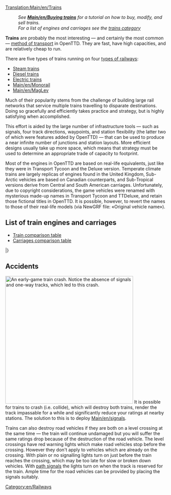 [[Translation:Main/en/Trains]]{{en/-}}{{en/Table of contents}}
:''See '''[[Main/en/Buying trains]]''' for a tutorial on how to buy, modify, and sell trains.''
:''For a list of engines and carriages see the [[Category/en/Trains|trains category]]''

'''Trains''' are probably the most interesting — and certainly the most common — [[Main/en/vehicles|method of transport]] in OpenTTD. They are fast, have high capacities, and are relatively cheap to run. 

There are five types of trains running on four [[Main/en/Types of railway|types of railways]]:
* [[Main/en/Railways|Steam trains]]
* [[Main/en/Railways|Diesel trains]]
* [[Main/en/Electrified railways|Electric trains]]
* [[Main/en/Monorail]]
* [[Main/en/MagLev]]

Much of their popularity stems from the challenge of building large rail networks that service multiple trains travelling to disparate destinations. Doing so gracefully and efficiently takes practice and strategy, but is highly satisfying when accomplished.

This effort is aided by the large number of infrastructure tools — such as signals, four track directions, waypoints, and station flexibility (the latter two of which were features added by OpenTTD) — that can be used to produce a near infinite number of junctions and station layouts. More efficient designs usually take up more space, which means that strategy must be used to determine an appropriate trade of capacity to footprint.

Most of the engines in OpenTTD are based on real-life equivalents, just like they were in Transport Tycoon and the Deluxe version. Temperate climate trains are largely replicas of engines found in the United Kingdom, Sub-Arctic vehicles are based on Canadian counterparts, and Sub-Tropical versions derive from Central and South American carriages.  Unfortunately, due to copyright considerations, the game vehicles were renamed with mysterious made-up names in Transport Tycoon and TTDeluxe, and retain those fictional titles in OpenTTD.  It is possible, however, to revert the names to those of their real-life models (via NewGRF file: «Original vehicle name»).

==List of train engines and carriages==

* [[Main/en/Train Comparison|Train comparison table]]
* [[Main/en/Carriages Comparison|Carriages comparison table]]

{{Template:VehicleTable/Start}}
{{Template:VehicleTable/Header|Steam}}
{{Template:VehicleTable/Row
|
*[[File:en/Kirbypaultank.png|Kirby Paul Tank Engine]] [[Main/en/Kirby Paul Tank]]
*[[File:en/Chaneyjubilee.png|Chaney "Jubilee" Engine]] [[Main/en/Chaney "Jubilee"]]
*[[File:en/Ginzua4.png|Ginzu "A4" Engine]] [[Main/en/Ginzu "A4"]]
*[[File:en/Sh8p.png|SH "8P" Engine]] [[Main/en/SH "8P"]]
|
*[[File:en/Wills280.png|Wills 2-8-0 Engine]] [[Main/en/Wills 2-8-0]]
|
*[[File:en/Wills280.png|Wills 2-8-0 Engine]] [[Main/en/Wills 2-8-0]]
|
*[[File:en/Powernautchoochoo.png|Ploddyphut Choo-Choo Engine]] [[Main/en/Ploddyphut Choo-Choo]]
*[[File:en/Ploddyphutchoochoo.png|Powernaut Choo-Choo Engine]] [[Main/en/Powernaut Choo-Choo]]
*[[File:en/Mightymoverchoochoo.png|Might Mover Choo-Choo Engine]] [[Main/en/Mightymover Choo-Choo]]
}}
{{Template:VehicleTable/Header|Diesel}}
{{Template:VehicleTable/Row
|
*[[File:en/Manleymoreldmu.png|Manley-Morel DMU Engine]] [[Main/en/Manley-Morel DMU]]
*[[File:en/Shhendry25.png|SH/Hendry "25" Engine]] [[Main/en/SH/Hendry "25"]]
*[[File:en/Floss47.png|Floss "47" Engine]] [[Main/en/Floss "47"]]
*[[File:en/Uu37.png|UU "37" Engine]] [[Main/en/UU "37"]]
*[[File:en/Sh125.png|SH "125" Engine]] [[Main/en/SH "125"]]
*[[File:en/Dash.png|"Dash" Engine]] [[Main/en/Dash|"Dash"]]
|
*[[File:en/Mjs250.png|MJS 250 Engine]] [[Main/en/MJS250]]
*[[File:en/Kelling3100.png|Kelling 3100 Engine]] [[Main/en/Kelling 3100]]
*[[File:en/Cs4000.png|CS4000 Engine]] [[Main/en/CS4000]]
*[[File:en/Cs2400.png|CS2400 Engine]] [[Main/en/CS2400]]
*[[File:en/Mjs1000.png|MJS 1000 Engine]] [[Main/en/MJS 1000]]
*[[File:en/Centennial.png|Centennial Engine]] [[Main/en/Centennial]]
*[[File:en/Turnerturbo.png|Turner Turbo]] [[Main/en/Turner Turbo]]
|
*[[File:en/Mjs250.png|MJS 250 Engine]] [[Main/en/MJS250]]
*[[File:en/Kelling3100.png|Kelling 3100 Engine]] [[Main/en/Kelling 3100]]
*[[File:en/Cs4000.png|CS4000 Engine]] [[Main/en/CS4000]]
*[[File:en/Cs2400.png|CS2400 Engine]] [[Main/en/CS2400]]
*[[File:en/Mjs1000.png|MJS 1000 Engine]] [[Main/en/MJS 1000]]
*[[File:en/Centennial.png|Centennial Engine]] [[Main/en/Centennial]]
*[[File:en/Turnerturbo.png|Turner Turbo]] [[Main/en/Turner Turbo]]
|
*[[File:en/Ploddyphutdiesel.png|Ploddyphut Diesel]] [[Main/en/Ploddyphut Diesel]]
*[[File:en/Powernautdiesel.png|Powernaut Diesel]] [[Main/en/Powernaut Diesel]]
}}
{{Template:VehicleTable/Header|Electric}}
{{Template:VehicleTable/Row
|
*[[File:en/Sh30.png|SH "30" Engine]] [[Main/en/SH "30"]]
*[[File:en/Sh40.png|SH "40" Engine]] [[Main/en/SH "40"]]
*[[File:en/Tim.png|"T.I.M" Engine]] [[Main/en/T.I.M|"T.I.M."]]
*[[File:en/Asiastar.png|"Asiastar" Engine]] [[Main/en/AsiaStar|"AsiaStar"]]
|
None
|
None
|
None
}}
{{Template:VehicleTable/Header|Monorail}}
{{Template:VehicleTable/Row
|
*[[File:en/X2001.png|X2001 Monorail Engine]] [[Main/en/X2001|'X2001']]
*[[File:en/Millenniumz1.png|Milennium 'Z1' Monorail Engine]] [[Main/en/Millennium Z1|'Millennium Z1']]
|
*[[File:en/X2001.png|X2001 Monorail Engine]] [[Main/en/X2001|'X2001']]
*[[File:en/Millenniumz1.png|Milennium 'Z1' Monorail Engine]] [[Main/en/Millennium Z1|'Millennium Z1']]
|
*[[File:en/X2001.png|X2001 Monorail Engine]] [[Main/en/X2001|'X2001']]
*[[File:en/Millenniumz1.png|Milennium 'Z1' Monorail Engine]] [[Main/en/Millennium Z1|'Millennium Z1']]
|
*[[File:en/Wizzowowz99.png|Wizzowow 'Z99' Monorail Engine]] [[Main/en/Wizzowow Z99]]
}}
{{Template:VehicleTable/Header|MagLev}}
{{Template:VehicleTable/Row
|
*[[File:en/Lev1leviathan.png|MagLev Engine 1: Leviathan]] [[Main/en/Lev1 'Leviathan']]
*[[File:en/Lev2cyclops.png|MagLev Engine 2: Cyclops]] [[Main/en/Lev2 'Cyclops']]
*[[File:en/Lev3pegasus.png|MagLev Engine 3: Pegasus]] [[Main/en/Lev3 'Pegasus']]
*[[File:en/Lev4chimaerarhead.png|MagLev Engine 4: Chimaera (front)]] [[Main/en/Lev4 'Chimaera']]
|
*[[File:en/Lev1leviathan.png|MagLev Engine 1: Leviathan]] [[Main/en/Lev1 'Leviathan']]
*[[File:en/Lev2cyclops.png|MagLev Engine 2: Cyclops]] [[Main/en/Lev2 'Cyclops']]
*[[File:en/Lev3pegasus.png|MagLev Engine 3: Pegasus]] [[Main/en/Lev3 'Pegasus']]
*[[File:en/Lev4chimaerarhead.png|MagLev Engine 4: Chimaera (front)]] [[Main/en/Lev4 'Chimaera']]
|
*[[File:en/Lev1leviathan.png|MagLev Engine 1: Leviathan]] [[Main/en/Lev1 'Leviathan']]
*[[File:en/Lev2cyclops.png|MagLev Engine 2: Cyclops]] [[Main/en/Lev2 'Cyclops']]
*[[File:en/Lev3pegasus.png|MagLev Engine 3: Pegasus]] [[Main/en/Lev3 'Pegasus']]
*[[File:en/Lev4chimaerarhead.png|MagLev Engine 4: Chimaera (front)]] [[Main/en/Lev4 'Chimaera']]
|
*[[File:en/Wizzowowrocketeer.png|Toyland Wizzowow Rocketeer]] [[Main/en/Wizzowow Rocketeer]]
}}
{{Template:VehicleTable/Header|Carriages}}
{{Template:VehicleTable/Row
|
*[[File:en/Passengercarriage.png|Standard Passenger Carriage]] [[Main/en/Passenger Carriage]]
*[[File:en/Mailvan.png|Standard Mail Van]] [[Main/en/Mail Van]]
*[[File:en/Oiltanker.png|Standard Oil Tanker]] [[Main/en/Oil Tanker]]
*[[File:en/Grainhopper.png|Standard Grain Hopper]] [[Main/en/Grain Hopper]]
*[[File:en/Goodsvan.png|Standard Goods Van]] [[Main/en/Goods Van]]
*[[File:en/Woodtruck.png|Standard Wood Truck]] [[Main/en/Wood Truck]]
*[[File:en/Armouredvan.png|Standard Armoured Van]] [[Main/en/Armoured Van]]
*[[File:en/Steeltruck.png|Standard Steel Truck]] [[Main/en/Steel Truck]]
*[[File:en/Coaltruck.png|Standard Coal Truck]] [[Main/en/Coal Car]]
*[[File:en/Livestockvan.png|Standard Livestock Van]] [[Main/en/Livestock Van]]
*[[File:en/Ironorehopper.png|Standard Iron Ore Hopper]] [[Main/en/Iron Ore Hopper]]
|
*[[File:en/Passengercarriagex.png|Tropical and Sub-arctic Passenger Carriage]] [[Main/en/Passenger Carriage]]
*[[File:en/Mailvan.png|Standard Mail Van]] [[Main/en/Mail Van]]
*[[File:en/Oiltanker.png|Standard Oil Tanker]] [[Main/en/Oil Tanker]]
*[[File:en/Grainhopper.png|Standard Grain Hopper]] [[Main/en/Grain Hopper]]
*[[File:en/Goodsvan.png|Standard Goods Van]] [[Main/en/Goods Van]]
*[[File:en/Woodtruck.png|Standard Wood Truck]] [[Main/en/Wood Truck]]
*[[File:en/Armouredvan.png|Standard Armoured Van]] [[Main/en/Armoured Van]]
*[[File:en/Papertruck.png|Tropical and Sub-arctic Paper Truck]] [[Main/en/Paper Truck]]
*[[File:en/Coaltruck.png|Standard Coal Truck]] [[Main/en/Coal Car]]
*[[File:en/Livestockvan.png|Standard Livestock Van]] [[Main/en/Livestock Van]]
*[[File:en/Foodvan.png|Tropical and Sub-arctic Food Van]] [[Main/en/Food Van]]
|
*[[File:en/Passengercarriagex.png|Tropical and Sub-arctic Passenger Carriage]] [[Main/en/Passenger Carriage]]
*[[File:en/Mailvan.png|Standard Mail Van]] [[Main/en/Mail Van]]
*[[File:en/Oiltanker.png|Standard Oil Tanker]] [[Main/en/Oil Tanker]]
*[[File:en/Grainhopper.png|Standard Grain Hopper]] [[Main/en/Grain Hopper]]
*[[File:en/Goodsvan.png|Standard Goods Van]] [[Main/en/Goods Van]]
*[[File:en/Woodtruck.png|Standard Wood Truck]] [[Main/en/Wood Truck]]
*[[File:en/Armouredvan.png|Standard Armoured Van]] [[Main/en/Armoured Van]]
*[[File:en/Rubbertruck.png|Tropcial Rubber Truck]] [[Main/en/Rubber Truck]]
*[[File:en/Watertanker.png|Tropical Water Tanker]] [[Main/en/Water Tanker]]
*[[File:en/Copperorehopper.png|Tropical Copper Ore Hopper]] [[Main/en/Copper Ore Hopper]]
*[[File:en/Foodvan.png|Tropical and Sub-arctic Food Van]] [[Main/en/Food Van]]
*[[File:en/Fruittruck.png|Tropical Fruit Truck]] [[Main/en/Fruit Truck]]
|
*[[File:en/Passengercarriagetoyland.png|Standard Passenger Carriage]] [[Main/en/Passenger Carriage]]
*[[File:en/Mailvanx.png|Standard Mail Van]] [[Main/en/Mail Van]]
*[[File:en/Colatanker.png|Toyland Cola Tanker]] [[Main/en/Cola Tanker]]
*[[File:en/Toffeehopper.png|Toyland Toffee Hopper]] [[Main/en/Toffee Hopper]]
*[[File:en/Sweetvan.png|Toyland Sweet Van]] [[Main/en/Sweet Van]]
*[[File:en/Plastictruck.png|Toyland Plastic Truck]] [[Main/en/Plastic Truck]]
*[[File:en/Bubblevan.png|Toyland Bubble Van]] [[Main/en/Bubble Van]]
*[[File:en/Fuzzydrinktruck.png|Toyland Fuzzy Drink Truck]] [[Main/en/Fizzy Drink Truck]]
*[[File:en/Sugartruck.png|Toyland Sugar Truck]] [[Main/en/Sugar Truck]]
*[[File:en/Toyvan.png|Toyland Toy Van]] [[Main/en/Toy Van]]
*[[File:en/Candyflosshopper.png|Toyland Candyfloss Hopper]] [[Main/en/Candyfloss Hopper]]
*[[File:en/Batterytruck.png|Toyland Battery Truck]] [[Main/en/Battery Truck]]
}}
|}

==Accidents==
[[File:en/Train crash outside coal mine.png|400px|thumb|right|An early-game train crash. Notice the absence of signals and one-way tracks, which led to this crash.]]
It is possible for trains to crash (i.e. collide), which will destroy both trains, render the track impassable for a while and significantly reduce your ratings at nearby stations. The solution to this is to deploy [[Main/en/signals]].

Trains can also destroy road vehicles if they are both on a level crossing at the same time — the train will continue undamaged but you will suffer the same ratings drop because of the destruction of the road vehicle. The level crossings have red warning lights which make road vehicles stop before the crossing. However they don't apply to vehicles which are already on the crossing. With plain or no signalling lights turn on just before the train reaches the crossing, which may be too late for slow or broken down vehicles. With [[Main/en/Signals#Path Signals|path signals]] the lights turn on when the track is reserved for the train. Ample time for the road vehicles can be provided by placing the signals suitably.

[[Category:en/Railways]]